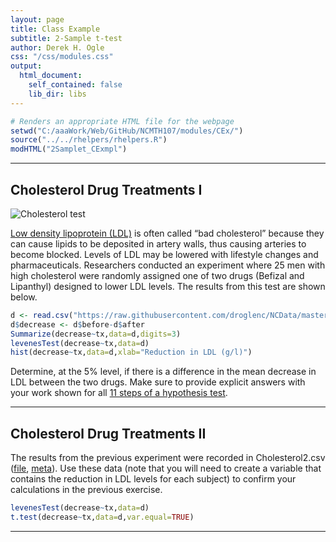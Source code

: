 ```yaml
---
layout: page
title: Class Example
subtitle: 2-Sample t-test
author: Derek H. Ogle
css: "/css/modules.css"
output:
  html_document:
    self_contained: false
    lib_dir: libs
---
```


```r
# Renders an appropriate HTML file for the webpage
setwd("C:/aaaWork/Web/GitHub/NCMTH107/modules/CEx/")
source("../../rhelpers/rhelpers.R")
modHTML("2Samplet_CExmpl")
```

----

## Cholesterol Drug Treatments I
<img src="http://derekogle.com/NCMTH107/modules/CEx/zimgs/cholesterol_blood_test.jpg" alt="Cholesterol test" class="img-right">

[Low density lipoprotein (LDL)](https://en.wikipedia.org/wiki/Low-density_lipoprotein) is often called "bad cholesterol" because they can cause lipids to be deposited in artery walls, thus causing arteries to become blocked.  Levels of LDL may be lowered with lifestyle changes and pharmaceuticals.  Researchers conducted an experiment where 25 men with high cholesterol were randomly assigned one of two drugs (Befizal and Lipanthyl) designed to lower LDL levels.  The results from this test are shown below.

```r
d <- read.csv("https://raw.githubusercontent.com/droglenc/NCData/master/Cholesterol2.csv")
d$decrease <- d$before-d$after
Summarize(decrease~tx,data=d,digits=3)
levenesTest(decrease~tx,data=d)
hist(decrease~tx,data=d,xlab="Reduction in LDL (g/l)")
```

Determine, at the 5% level, if there is a difference in the mean decrease in LDL between the two drugs.  Make sure to provide explicit answers with your work shown for all [11 steps of a hypothesis test](../11-steps.html).

----

## Cholesterol Drug Treatments II

The results from the previous experiment were recorded in Cholesterol2.csv ([file](https://raw.githubusercontent.com/droglenc/NCData/master/Cholesterol2.csv), [meta](https://github.com/droglenc/NCData/blob/master/Cholesterol2_meta.txt)).  Use these data (note that you will need to create a variable that contains the reduction in LDL levels for each subject) to confirm your calculations in the previous exercise.

```r
levenesTest(decrease~tx,data=d)
t.test(decrease~tx,data=d,var.equal=TRUE)
```

----
